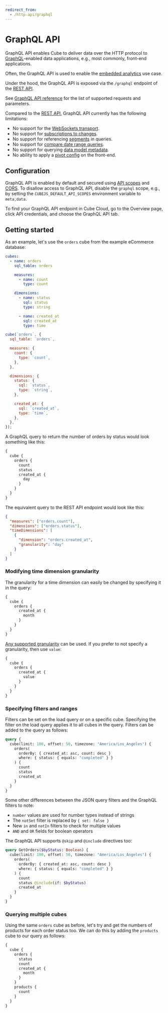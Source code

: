 ```yaml
---
redirect_from:
  - /http-api/graphql
---
```


# GraphQL API

GraphQL API enables Cube to deliver data over the HTTP protocol to
[GraphQL][graphql]-enabled data applications, e.g., most commonly, front-end
applications.

Often, the GraphQL API is used to enable the [embedded analytics][cube-ea] use
case.

Under the hood, the GraphQL API is exposed via the `/graphql` endpoint of the
[REST API][ref-rest-api].

See [GraphQL API reference][ref-ref-graphql-api] for the list of supported
requests and parameters.

<WarningBox>

Compared to the [REST API][ref-rest-api], GraphQL API currently has the
following limitations:

- No support for the [WebSockets transport][ref-websockets].
- No support for [subscriptions to changes][ref-subscriptions].
- No support for referencing [segments][ref-segments] in queries.
- No support for [compare date range queries][ref-compare-date-range].
- No support for querying [data model metadata][ref-metadata].
- No ability to apply a [pivot config][ref-pivot-config] on the front-end.

</WarningBox>

## Configuration

GraphQL API is enabled by default and secured using [API scopes][ref-api-scopes]
and [CORS][ref-cors]. To disallow access to GraphQL API, disable the `graphql`
scope, e.g., by setting the `CUBEJS_DEFAULT_API_SCOPES` environment variable to
`meta,data`.

To find your GraphQL API endpoint in Cube Cloud, go to the <Btn>Overview</Btn>
page, click <Btn>API credentials</Btn>, and choose the <Btn>GraphQL API</Btn> tab.

## Getting started

As an example, let's use the `orders` cube from the example eCommerce database:

<CodeTabs>

```yaml
cubes:
  - name: orders
    sql_table: orders

    measures:
      - name: count
        type: count

    dimensions:
      - name: status
        sql: status
        type: string

      - name: created_at
        sql: created_at
        type: time
```

```javascript
cube(`orders`, {
  sql_table: `orders`,

  measures: {
    count: {
      type: `count`,
    },
  },

  dimensions: {
    status: {
      sql: `status`,
      type: `string`,
    },

    created_at: {
      sql: `created_at`,
      type: `time`,
    },
  },
});
```

</CodeTabs>

A GraphQL query to return the number of orders by status would look something
like this:

```graphql
{
  cube {
    orders {
      count
      status
      created_at {
        day
      }
    }
  }
}
```

The equivalent query to the REST API endpoint would look like this:

```json
{
  "measures": ["orders.count"],
  "dimensions": ["orders.status"],
  "timeDimensions": [
    {
      "dimension": "orders.created_at",
      "granularity": "day"
    }
  ]
}
```

### Modifying time dimension granularity

The granularity for a time dimension can easily be changed by specifying it in
the query:

```graphql
{
  cube {
    orders {
      created_at {
        month
      }
    }
  }
}
```

[Any supported granularity][ref-schema-ref-preagg-granularity] can be used. If
you prefer to not specify a granularity, then use `value`:

```graphql
{
  cube {
    orders {
      created_at {
        value
      }
    }
  }
}
```

### Specifying filters and ranges

Filters can be set on the load query or on a specific cube. Specifying the
filter on the load query applies it to all cubes in the query. Filters can be
added to the query as follows:

```graphql
query {
  cube(limit: 100, offset: 50, timezone: "America/Los_Angeles") {
    orders(
      orderBy: { created_at: asc, count: desc }
      where: { status: { equals: "completed" } }
    ) {
      count
      status
      created_at
    }
  }
}
```

Some other differences between the JSON query filters and the GraphQL filters to
note:

- `number` values are used for number types instead of strings
- The `notSet` filter is replaced by `{ set: false }`
- New `in` and `notIn` filters to check for multiple values
- `AND` and `OR` fields for boolean operators

The GraphQL API supports `@skip` and `@include` directives too:

```graphql
query GetOrders($byStatus: Boolean) {
  cube(limit: 100, offset: 50, timezone: "America/Los_Angeles") {
    orders(
      orderBy: { created_at: asc, count: desc }
      where: { status: { equals: "completed" } }
    ) {
      count
      status @include(if: $byStatus)
      created_at
    }
  }
}
```

### Querying multiple cubes

Using the same `orders` cube as before, let's try and get the numbers of
products for each order status too. We can do this by adding the `products` cube
to our query as follows:

```graphql
{
  cube {
    orders {
      status
      count
      created_at {
        month
      }
    }
    products {
      count
    }
  }
}
```

[ref-schema-ref-preagg-granularity]:
  /reference/data-model/pre-aggregations#granularity
[ref-rest-api]: /product/apis-integrations/rest-api
[ref-api-scopes]: /product/apis-integrations/rest-api#configuration-api-scopes
[ref-cors]: /product/apis-integrations/rest-api#configuration-cors
[graphql]: https://graphql.org
[cube-ea]: https://cube.dev/use-cases/embedded-analytics
[ref-ref-graphql-api]: /reference/graphql-api
[ref-websockets]: /product/apis-integrations/rest-api/real-time-data-fetch#web-sockets
[ref-subscriptions]: /product/apis-integrations/rest-api/real-time-data-fetch#client-subscriptions
[ref-compare-date-range]: /product/apis-integrations/queries#compare-date-range-query
[ref-metadata]: /reference/rest-api#v1meta
[ref-pivot-config]: /reference/frontend/cubejs-client-core#pivotconfig
[ref-segments]: /reference/data-model/segments